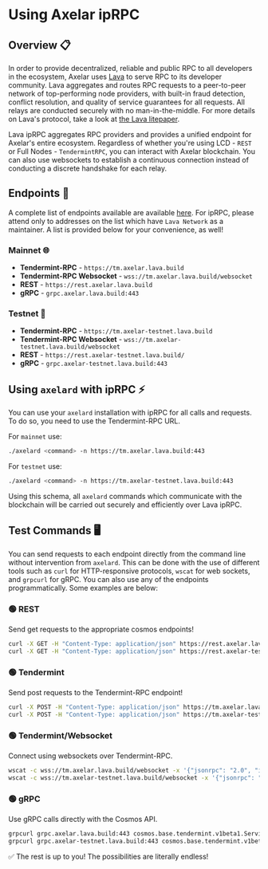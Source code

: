 # Using Axelar ipRPC

## Overview  📋

In order to provide decentralized, reliable and public RPC to all developers in the ecosystem, Axelar uses [Lava](https://www.lavanet.xyz/?utm_source=axelar-iprpc-dev-tutorial&utm_medium=axelar-docs&utm_campaign=axelar-iprpc-dev) to serve RPC to its developer community. Lava aggregates and routes RPC requests to a peer-to-peer network of top-performing node providers, with built-in fraud detection, conflict resolution, and quality of service guarantees for all requests. All relays are conducted securely with no man-in-the-middle. For more details on Lava's protocol, take a look at [the Lava litepaper](https://litepaper.lavanet.xyz/?utm_source=axelar-iprpc-dev-tutorial&utm_medium=axelar-docs&utm_campaign=axelar-iprc-dev).

Lava ipRPC aggregates RPC providers and provides a unified endpoint for Axelar's entire ecosystem. Regardless of whether you're using LCD - `REST` or Full Nodes - `TendermintRPC`, you can interact with Axelar blockchain. You can also use websockets to establish a continuous connection instead of conducting a discrete handshake for each relay.


## Endpoints 🔗

A complete list of endpoints available are available [here](https://docs.lavanet.xyz/). For ipRPC, please attend only to addresses on the list which have `Lava Network` as a maintainer. A list is provided below for your convenience, as well!

### Mainnet 🌐

- **Tendermint-RPC** - `https://tm.axelar.lava.build`
- **Tendermint-RPC Websocket** - `wss://tm.axelar.lava.build/websocket`
- **REST** - `https://rest.axelar.lava.build`
- **gRPC** - `grpc.axelar.lava.build:443` 

### Testnet 🧪

- **Tendermint-RPC** - `https://tm.axelar-testnet.lava.build`
- **Tendermint-RPC Websocket** - `wss://tm.axelar-testnet.lava.build/websocket`
- **REST** - `https://rest.axelar-testnet.lava.build/`
- **gRPC** - `grpc.axelar-testnet.lava.build:443`

## Using `axelard` with ipRPC ⚡

You can use your `axelard` installation with ipRPC for all calls and requests. To do so, you need to use the Tendermint-RPC URL.

For `mainnet` use:
```bash
./axelard <command> -n https://tm.axelar.lava.build:443
```

For `testnet` use:
```bash
./axelard <command> -n https://tm.axelar-testnet.lava.build:443
```

Using this schema, all `axelard` commands which communicate with the blockchain will be carried out securely and efficiently over Lava ipRPC.


## Test Commands 🖥️

You can send requests to each endpoint directly from the command line without intervention from `axelard`. This can be done with the use of different tools such as `curl` for HTTP-responsive protocols, `wscat` for web sockets, and `grpcurl` for gRPC. You can also use any of the endpoints programmatically. Some examples are below:


### 🟢 REST
Send get requests to the appropriate cosmos endpoints!

```bash
curl -X GET -H "Content-Type: application/json" https://rest.axelar.lava.build/cosmos/base/tendermint/v1beta1/blocks/latest
curl -X GET -H "Content-Type: application/json" https://rest.axelar-testnet.lava.build/cosmos/base/tendermint/v1beta1/blocks/latest
```

### 🟢 Tendermint
Send post requests to the Tendermint-RPC endpoint!

```bash
curl -X POST -H "Content-Type: application/json" https://tm.axelar.lava.build --data '{"jsonrpc": "2.0", "id": 1, "method": "status", "params": []}'
curl -X POST -H "Content-Type: application/json" https://tm.axelar-testnet.lava.build --data '{"jsonrpc": "2.0", "id": 1, "method": "status", "params": []}'
```

### 🟢 Tendermint/Websocket
Connect using websockets over Tendermint-RPC.

```bash
wscat -c wss://tm.axelar.lava.build/websocket -x '{"jsonrpc": "2.0", "id": 1, "method": "status", "params": []}'
wscat -c wss://tm.axelar-testnet.lava.build/websocket -x '{"jsonrpc": "2.0", "id": 1, "method": "status", "params": []}'
```

### 🟢 gRPC
Use gRPC calls directly with the Cosmos API.

```bash
grpcurl grpc.axelar.lava.build:443 cosmos.base.tendermint.v1beta1.Service/GetLatestBlock
grpcurl grpc.axelar-testnet.lava.build:443 cosmos.base.tendermint.v1beta1.Service/GetLatestBlock
```

✅ The rest is up to you! The possibilities are literally endless!